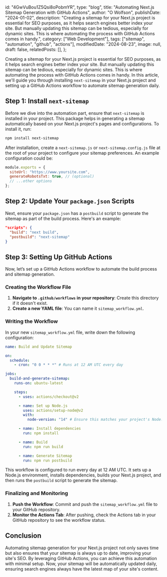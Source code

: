   id: "4GwVuBou1Z5Qsi8oPobmYR",
  type: "blog",
  title: "Automating Next.js Sitemap Generation with GitHub Actions",
  author: "O Wolfson",
  publishDate: "2024-01-02",
  description:
    "Creating a sitemap for your Next.js project is essential for SEO purposes, as it helps search engines better index your site. But manually updating this sitemap can be tedious, especially for dynamic sites. This is where automating the process with GitHub Actions comes in handy.",
  category: ["Web Development"],
  tags: ["sitemap", "automation", "github", "actions"],
  modifiedDate: "2024-08-23",
  image: null,
  draft: false,
  relatedPosts: [],
};

Creating a sitemap for your Next.js project is essential for SEO purposes, as it helps search engines better index your site. But manually updating this sitemap can be tedious, especially for dynamic sites. This is where automating the process with GitHub Actions comes in handy. In this article, we'll guide you through installing `next-sitemap` in your Next.js project and setting up a GitHub Actions workflow to automate sitemap generation daily.

## Step 1: Install `next-sitemap`

Before we dive into the automation part, ensure that `next-sitemap` is installed in your project. This package helps in generating a sitemap automatically based on your Next.js project's pages and configurations. To install it, run:

```bash
npm install next-sitemap
```

After installation, create a `next-sitemap.js` or `next-sitemap.config.js` file at the root of your project to configure your sitemap preferences. An example configuration could be:

```javascript
module.exports = {
  siteUrl: "https://www.yoursite.com",
  generateRobotsTxt: true, // (optional)
  // ...other options
};
```

## Step 2: Update Your `package.json` Scripts

Next, ensure your `package.json` has a `postbuild` script to generate the sitemap as part of the build process. Here's an example:

```json
"scripts": {
  "build": "next build",
  "postbuild": "next-sitemap"
}
```

## Step 3: Setting Up GitHub Actions

Now, let’s set up a GitHub Actions workflow to automate the build process and sitemap generation.

### Creating the Workflow File

1. **Navigate to `.github/workflows` in your repository**: Create this directory if it doesn't exist.
2. **Create a new YAML file**: You can name it `sitemap_workflow.yml`.

### Writing the Workflow

In your new `sitemap_workflow.yml` file, write down the following configuration:

```yaml
name: Build and Update Sitemap

on:
  schedule:
    - cron: "0 0 * * *" # Runs at 12 AM UTC every day

jobs:
  build-and-generate-sitemap:
    runs-on: ubuntu-latest

    steps:
      - uses: actions/checkout@v2

      - name: Set up Node.js
        uses: actions/setup-node@v2
        with:
          node-version: "14" # Ensure this matches your project's Node.js version

      - name: Install dependencies
        run: npm install

      - name: Build
        run: npm run build

      - name: Generate Sitemap
        run: npm run postbuild
```

This workflow is configured to run every day at 12 AM UTC. It sets up a Node.js environment, installs dependencies, builds your Next.js project, and then runs the `postbuild` script to generate the sitemap.

### Finalizing and Monitoring

1. **Push the Workflow**: Commit and push the `sitemap_workflow.yml` file to your GitHub repository.
2. **Monitor the Actions Tab**: After pushing, check the Actions tab in your GitHub repository to see the workflow status.

## Conclusion

Automating sitemap generation for your Next.js project not only saves time but also ensures that your sitemap is always up to date, improving your site's SEO. By leveraging GitHub Actions, you can achieve this automation with minimal setup. Now, your sitemap will be automatically updated daily, ensuring search engines always have the latest map of your site's content.
